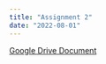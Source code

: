 ```yaml
---
title: "Assignment 2"
date: "2022-08-01"
---
```


[Google Drive Document](https://docs.google.com/document/d/1lUrLBBqsp4p8mJ4_UqsMHz011veK38umb5xi_IO1zQM/edit?usp=sharing)
